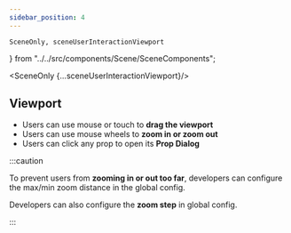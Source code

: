 ```yaml
---
sidebar_position: 4
---
```


    SceneOnly, sceneUserInteractionViewport
} from "../../src/components/Scene/SceneComponents";

<SceneOnly {...sceneUserInteractionViewport}/>

## Viewport

* Users can use mouse or touch to **drag the viewport**
* Users can use mouse wheels to **zoom in or zoom out**
* Users can click any prop to open its **Prop Dialog**

:::caution

To prevent users from **zooming in or out too far**, developers can configure the max/min zoom distance in the global config.

Developers can also configure the **zoom step** in global config.

:::
